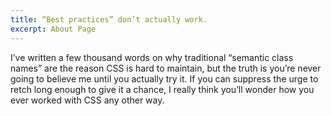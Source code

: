 ```yaml
---
title: “Best practices” don’t actually work.
excerpt: About Page
---
```


I’ve written a few thousand words on why traditional “semantic class names” are the reason CSS is hard to maintain, but the truth is you’re never going to believe me until you actually try it. If you can suppress the urge to retch long enough to give it a chance, I really think you’ll wonder how you ever worked with CSS any other way.